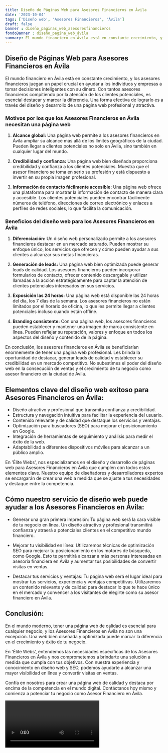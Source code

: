 ```yaml
---
title: Diseño de Páginas Web para Asesores Financieros en Ávila
date: '2023-10-04'
tags: ['Diseño web', 'Asesores Financieros', 'Ávila']
draft: false
banner : diseño_paginas_web_asesoresfinancieros
fondoBanner : diseño_pagina_web_ávila
summary: El mundo financiero en Ávila está en constante crecimiento, y los asesores financieros juegan un papel crucial en ayudar a los individuos y empresas a tomar decisiones inteligentes con su dinero. Con tantos asesores financieros compitiendo por la atención de los clientes potenciales, es esencial destacar y marcar la diferencia. Una forma efectiva de lograrlo es a través del diseño y desarrollo de una página web profesional y atractiva.
---
```


## Diseño de Páginas Web para Asesores Financieros en Ávila

El mundo financiero en Ávila está en constante crecimiento, y los asesores financieros juegan un papel crucial en ayudar a los individuos y empresas a tomar decisiones inteligentes con su dinero. Con tantos asesores financieros compitiendo por la atención de los clientes potenciales, es esencial destacar y marcar la diferencia. Una forma efectiva de lograrlo es a través del diseño y desarrollo de una página web profesional y atractiva.

### Motivos por los que los Asesores Financieros en Ávila necesitan una página web

1. **Alcance global:** Una página web permite a los asesores financieros en Ávila ampliar su alcance más allá de los límites geográficos de la ciudad. Pueden llegar a clientes potenciales no solo en Ávila, sino también en cualquier lugar del mundo.

2. **Credibilidad y confianza:** Una página web bien diseñada proporciona credibilidad y confianza a los clientes potenciales. Muestra que el asesor financiero se toma en serio su profesión y está dispuesto a invertir en su propia imagen profesional.

3. **Información de contacto fácilmente accesible:** Una página web ofrece una plataforma para mostrar la información de contacto de manera clara y accesible. Los clientes potenciales pueden encontrar fácilmente números de teléfono, direcciones de correo electrónico y enlaces a perfiles de redes sociales, lo que facilita la comunicación.

### Beneficios del diseño web para los Asesores Financieros en Ávila

1. **Diferenciación:** Un diseño web personalizado permite a los asesores financieros destacar en un mercado saturado. Pueden mostrar su enfoque único, los servicios que ofrecen y cómo pueden ayudar a sus clientes a alcanzar sus metas financieras.

2. **Generación de leads:** Una página web bien optimizada puede generar leads de calidad. Los asesores financieros pueden incorporar formularios de contacto, ofrecer contenido descargable y utilizar llamadas a la acción estratégicamente para captar la atención de clientes potenciales interesados en sus servicios.

3. **Exposición las 24 horas:** Una página web está disponible las 24 horas del día, los 7 días de la semana. Los asesores financieros no están limitados por el horario de oficina, lo que les permite llegar a clientes potenciales incluso cuando están offline.

4. **Branding consistente:** Con una página web, los asesores financieros pueden establecer y mantener una imagen de marca consistente en línea. Pueden reflejar su reputación, valores y enfoque en todos los aspectos del diseño y contenido de la página.

En conclusión, los asesores financieros en Ávila se beneficiarían enormemente de tener una página web profesional. Les brinda la oportunidad de destacar, generar leads de calidad y establecer su credibilidad en un mercado competitivo. No subestimes el poder del diseño web en la consecución de ventas y el crecimiento de tu negocio como asesor financiero en la ciudad de Ávila.

<GifSeo />

<Cta />

## Elementos clave del diseño web exitoso para Asesores Financieros en Ávila:

- Diseño atractivo y profesional que transmita confianza y credibilidad.
- Estructura y navegación intuitiva para facilitar la experiencia del usuario.
- Contenido relevante y de calidad que destaque los servicios y ventajas.
- Optimización para buscadores (SEO) para mejorar el posicionamiento en Google.
- Integración de herramientas de seguimiento y análisis para medir el éxito de la web.
- Adaptabilidad a diferentes dispositivos móviles para alcanzar a un público amplio.

En 'Élite Webs', nos especializamos en el diseño y desarrollo de páginas web para Asesores Financieros en Ávila que cumplen con todos estos elementos clave. Nuestro equipo de diseñadores y desarrolladores expertos se encargarán de crear una web a medida que se ajuste a tus necesidades y destaque entre la competencia.

## Cómo nuestro servicio de diseño web puede ayudar a los Asesores Financieros en Ávila:

- Generar una gran primera impresión: Tu página web será la cara visible de tu negocio en línea. Un diseño atractivo y profesional transmitirá confianza y atraerá a potenciales clientes en el competitivo mundo financiero.

- Mejorar tu visibilidad en línea: Utilizaremos técnicas de optimización SEO para mejorar tu posicionamiento en los motores de búsqueda, como Google. Esto te permitirá alcanzar a más personas interesadas en asesoría financiera en Ávila y aumentar tus posibilidades de convertir visitas en ventas.

- Destacar tus servicios y ventajas: Tu página web será el lugar ideal para mostrar tus servicios, experiencia y ventajas competitivas. Utilizaremos un contenido relevante y de calidad para destacar lo que te hace único en el mercado y convencer a los visitantes de elegirte como su asesor financiero en Ávila.

## Conclusión:

En el mundo moderno, tener una página web de calidad es esencial para cualquier negocio, y los Asesores Financieros en Ávila no son una excepción. Una web bien diseñada y optimizada puede marcar la diferencia en el crecimiento y éxito de tu negocio.

En 'Élite Webs', entendemos las necesidades específicas de los Asesores Financieros en Ávila y nos comprometemos a brindarte una solución a medida que cumpla con tus objetivos. Con nuestra experiencia y conocimiento en diseño web y SEO, podemos ayudarte a alcanzar una mayor visibilidad en línea y convertir visitas en ventas.

Confía en nosotros para crear una página web de calidad y destaca por encima de la competencia en el mundo digital. Contáctanos hoy mismo y comienza a potenciar tu negocio como Asesor Financiero en Ávila.

<Video />

<CtaBot job='Asesores Financieros' city='Ávila'/>

<Gmaps query='Ávila+españa+maps' />